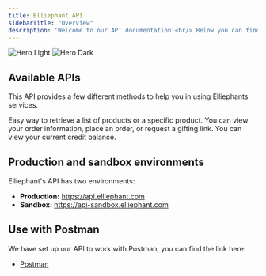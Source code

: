 ```yaml
---
title: Elliephant API
sidebarTitle: "Overview"
description: 'Welcome to our API documentation!<br/> Below you can find all the details including setting up your credentials and also how to retrieve products, place orders, and so much more.'
---
```


<img
  className="block dark:hidden"
  src="/images/hero-image.png"
  alt="Hero Light"
/>
<img
  className="hidden dark:block"
  src="/images/hero-image.png"
  alt="Hero Dark"
/>

## Available APIs

This API provides a few different methods to help you in using Elliephants services.

<CardGroup cols={2}>
  <Card
    title="Products"
    icon="box"
    href="/products/overview"
  >
    Easy way to retrieve a list of products or a specific product.
  </Card>
  <Card
    title="Orders"
    icon="cash-register"
    href="/orders/overview"
  >
    You can view your order information, place an order, or request a gifting link.
  </Card>
  <Card
    title="Elliephant Credit"
    icon="credit-card"
    href="/credit/overview"
  >
    You can view your current credit balance.
  </Card>
</CardGroup>

## Production and sandbox environments

Elliephant's API has two environments:

- **Production:** https://api.elliephant.com
- **Sandbox:** https://api-sandbox.elliephant.com

## Use with Postman

We have set up our API to work with Postman, you can find the link here:

- [Postman](https://google.com)
